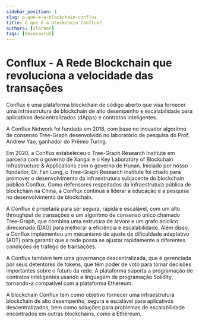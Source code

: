 ```yaml
---
sidebar_position: 1
slug: o-que-e-a-blockchain-conflux
title: O que é a blockchain Conflux?
authors: [slorber]
tags: [docusaurus]
---
```


# Conflux - A Rede Blockchain que revoluciona a velocidade das transações

Conflux é uma plataforma blockchain de código aberto que visa fornecer uma infraestrutura de blockchain de alto desempenho e escalabilidade para aplicativos descentralizados (dApps) e contratos inteligentes.

A Conflux Network foi fundada em 2018, com base no inovador algoritmo de consenso Tree-Graph desenvolvido no laboratório de pesquisa do Prof. Andrew Yao, ganhador do Prêmio Turing.

Em 2020, a Conflux estabeleceu o Tree-Graph Research Institute em parceria com o governo de Xangai e o Key Laboratory of Blockchain Infrastructure & Applications com o governo de Hunan. Iniciado por nosso fundador, Dr. Fan Long, o Tree-Graph Research Institute foi criado para promover o desenvolvimento da infraestrutura subjacente do blockchain público Conflux. Como defensores respeitados da infraestrutura pública de blockchain na China, a Conflux continua a liderar a educação e a pesquisa no desenvolvimento de blockchain.

A Conflux é projetada para ser segura, rápida e escalável, com um alto throughput de transações e um 
algoritmo de consenso único chamado Tree-Graph, que combina uma estrutura de árvore e um grafo acíclico 
direcionado (DAG) para melhorar a eficiência e escalabilidade. Além disso, a Conflux implementou um 
mecanismo de ajuste de dificuldade adaptativo (ADT) para garantir que a rede possa se ajustar rapidamente 
a diferentes condições de tráfego de transações.

A Conflux também tem uma governança descentralizada, que é gerenciada por seus detentores de tokens, 
que têm poder de voto para tomar decisões importantes sobre o futuro da rede. A plataforma suporta a 
programação de contratos inteligentes usando a linguagem de programação Solidity, tornando-a compatível 
com a plataforma Ethereum.

A blockchain Conflux tem como objetivo fornecer uma infraestrutura blockchain de alto desempenho, segura e 
escalável para aplicativos descentralizados, bem como soluções para problemas de escalabilidade encontrados 
em outras blockchains, como a Ethereum.